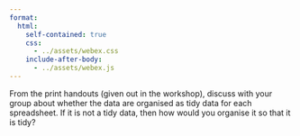 ```yaml
---
format: 
  html:
    self-contained: true
    css: 
      - ../assets/webex.css
    include-after-body: 
      - ../assets/webex.js
---
```



From the print handouts (given out in the workshop), discuss with your group about whether the data are organised as tidy data for each spreadsheet. If it is not a tidy data, then how would you organise it so that it is tidy?
